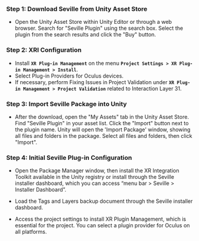 ### **Step 1: Download Seville from Unity Asset Store**

- Open the Unity Asset Store within Unity Editor or through a web browser. Search for "Seville Plugin" using the search box. Select the plugin from the search results and click the "Buy" button.

### **Step 2: XRI Configuration**

- Install **`XR Plug-in Management`** on the menu **`Project Settings > XR Plug-in Management > Install`**.
- Select Plug-in Providers for Oculus devices.
- If necessary, perform Fixing Issues in Project Validation under **`XR Plug-in Management > Project Validation`** related to Interaction Layer 31.

### **Step 3: Import Seville Package into Unity**

- After the download, open the "My Assets" tab in the Unity Asset Store. Find "Seville Plugin" in your asset list. Click the "Import" button next to the plugin name. Unity will open the 'Import Package' window, showing all files and folders in the package. Select all files and folders, then click "Import".

### **Step 4: Initial Seville Plug-in Configuration**

- Open the Package Manager window, then install the XR Integration Toolkit available in the Unity registry or install through the Seville installer dashboard, which you can access “menu bar > Seville > Installer Dashboard”.


- Load the Tags and Layers backup document through the Seville installer dashboard.
- Access the project settings to install XR Plugin Management, which is essential for the project. You can select a plugin provider for Oculus on all platforms.